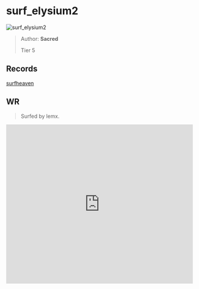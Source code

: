 
# surf_elysium2

![surf_elysium2](https://raw.githubusercontent.com/Sayt123/SurfMapPics/Maps-and-bonuses/csgo/surf_elysium2.jpg)

> Author: **Sacred**
>
> Tier 5

## Records

[surfheaven](https://surfheaven.eu/map/surf_elysium2)

## WR

> Surfed by lemx.

<iframe
width="100%"
height="430"
src="https://www.youtube.com/embed/ERQ4q05iPH4"
frameborder="0"
allow="accelerometer; autoplay; clipboard-write; encrypted-media; gyroscope; picture-in-picture"
allowFullScreen
/>

```md

[Surf Timer] - lemx finished in 01:53:43 (WR -00:00:55). Improving by 04:02:25
[Surf Timer] - lemx beat the map record! Rank: 1/782

Previous WR holder: emil


```
                